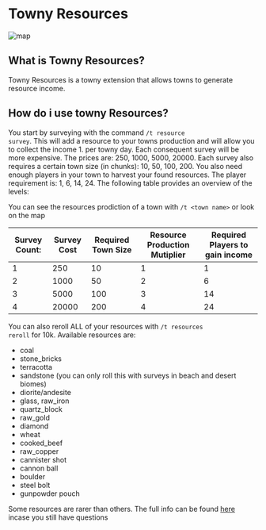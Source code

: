 # Towny Resources

![map](https://feen.us/zrpgck.png)

## What is Towny Resources?

Towny Resources is a towny extension that allows towns to generate
resource income.

## How do i use towny Resources?

You start by surveying with the command <code>/t resource survey</code>. This will add a resource to your towns
production and will allow you to collect the income 1. per towny day.
Each consequent survey will be more expensive.
The prices are: 250, 1000, 5000, 20000. Each survey also requires a certain town size (in chunks): 10, 50, 100, 200.
You also need enough players in your town to harvest your found resources. The player requirement is: 1, 6, 14, 24.
The following table provides an overview of the levels:

You can see the resources prodiction of a town with `/t <town name>` or look on the map

| Survey Count: | Survey Cost | Required Town Size | Resource Production Mutiplier | Required Players to gain income |
| ------------- | ----------- | ------------------ | ----------------------------- | ------------------------------- |
| 1             | 250         | 10                 | 1                             | 1                               |
| 2             | 1000        | 50                 | 2                             | 6                               |
| 3             | 5000        | 100                | 3                             | 14                              |
| 4             | 20000       | 200                | 4                             | 24                              |

You can also reroll ALL of your resources with <code>/t resources reroll</code> for 10k.
Available resources are:

- coal
- stone_bricks
- terracotta
- sandstone (you can only roll this with surveys in beach and desert biomes)
- diorite/andesite
- glass, raw_iron
- quartz_block
- raw_gold
- diamond
- wheat
- cooked_beef
- raw_copper
- cannister shot
- cannon ball
- boulder
- steel bolt
- gunpowder pouch

Some resources are rarer than others.
The full info can be found [here](https://github.com/TownyAdvanced/TownyResources) incase you still have questions
